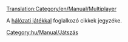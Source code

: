 [[Translation:Category/en/Manual/Multiplayer]]

A [[hu/Manual/Hálózati játék|hálózati játékkal]] foglalkozó cikkek jegyzéke.

[[Category:hu/Manual/Játszás]]